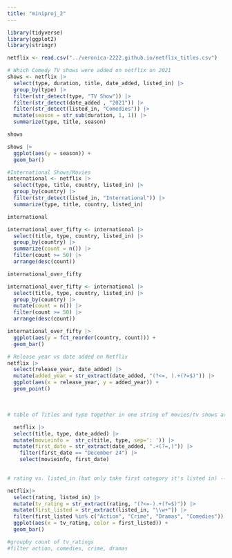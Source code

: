 ```yaml
---
title: "miniproj_2"
---
```


```r
library(tidyverse)
library(ggplot2)
library(stringr)
```

```r
netflix <- read.csv("../veronica-2222.github.io/netflix_titles.csv")
```

```r
# Which Comedy TV shows were added on netflix on 2021
shows <- netflix |>
  select(type, duration, title, date_added, listed_in) |>
  group_by(type) |>
  filter(str_detect(type, "TV Show")) |>
  filter(str_detect(date_added , "2021")) |>
  filter(str_detect(listed_in, "Comedies")) |>
  mutate(season = str_sub(duration, 1, 1)) |> 
  summarize(type, title, season)

shows
```

```r
shows |>
  ggplot(aes(y = season)) +
  geom_bar()
```

```r
#International Shows/Movies
international <- netflix |>
  select(type, title, country, listed_in) |>
  group_by(country) |>
  filter(str_detect(listed_in, "International")) |>
  summarize(type, title, country, listed_in) 

international
```

```r
international_over_fifty <- international |>
  select(title, type, country, listed_in) |>
  group_by(country) |>
  summarize(count = n()) |>
  filter(count >= 50) |>
  arrange(desc(count))

international_over_fifty 
```

```r
international_over_fifty <- international |>
  select(title, type, country, listed_in) |>
  group_by(country) |>
  mutate(count = n()) |>
  filter(count >= 50) |>
  arrange(desc(count))

international_over_fifty |>
  ggplot(aes(y = fct_reorder(country, count))) +
  geom_bar()
```

```r
# Release year vs date added on Netflix
netflix |>
  select(release_year, date_added) |>
  mutate(added_year = str_extract(date_added, "(?<=, ).+(?=$)")) |>
  ggplot(aes(x = release_year, y = added_year)) +
  geom_point()
```

\

```r
# table of Titles and type together in one string of movies/tv shows added on netflix on christmas eve

  netflix |>
  select(title, type, date_added) |>
  mutate(movieinfo =  str_c(title, type, sep=': ')) |>
  mutate(first_date = str_extract(date_added, ".+(?=,)")) |>
    filter(first_date == "December 24") |>
    select(movieinfo, first_date)
 
```

```r
# rating vs. listed_in (but only take first category it's listed in) -- need to use regular expression to only get the thing after TV- and to only get first category in listed in

netflix|>
  select(rating, listed_in) |>
  mutate(tv_rating = str_extract(rating, "(?<=-).+(?=$)")) |>
  mutate(first_listed = str_extract(listed_in, "\\w+")) |>
  filter(first_listed %in% c("Action", "Crime", "Dramas", "Comedies")) |>
  ggplot(aes(x = tv_rating, color = first_listed)) +
  geom_bar() 

#groupby count of tv_ratings
#filter action, comedies, crime, dramas

```
